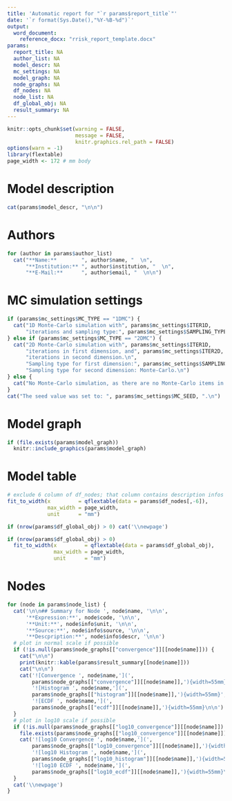---
title: 'Automatic report for "`r params$report_title`"'
date: '`r format(Sys.Date(),"%Y-%B-%d")`'
output: 
  word_document:
    reference_docx: "rrisk_report_template.docx"
params:
  report_title: NA
  author_list: NA
  model_descr: NA
  mc_settings: NA
  model_graph: NA
  node_graphs: NA
  df_nodes: NA
  node_list: NA
  df_global_obj: NA
  result_summary: NA
---

```{r setup, include=FALSE} 
knitr::opts_chunk$set(warning = FALSE, 
                      message = FALSE,
                      knitr.graphics.rel_path = FALSE)
options(warn = -1)
library(flextable)
page_width <- 172 # mm body
```

# Model description

```{r print_model_description, echo = FALSE, results = "asis"}
cat(params$model_descr, "\n\n")
```

# Authors

```{r print_authors, echo = FALSE, results = "asis"}
for (author in params$author_list)
  cat("**Name:**        ", author$name, "  \n", 
      "**Institution:** ", author$institution, "  \n", 
      "**E-Mail:**      ", author$email, "  \n\n")
```

# MC simulation settings

```{r print_mc_settings, echo = FALSE, results = "asis"}
if (params$mc_settings$MC_TYPE == "1DMC") {
  cat("1D Monte-Carlo simulation with", params$mc_settings$ITER1D, 
      "iterations and sampling type:", params$mc_settings$SAMPLING_TYPE, ".\n")
} else if (params$mc_settings$MC_TYPE == "2DMC") {
  cat("2D Monte-Carlo simulation with", params$mc_settings$ITER1D, 
      "iterations in first dimension, and", params$mc_settings$ITER2D,
      "iterations in second dimension.\n",
      "Sampling type for first dimension:", params$mc_settings$SAMPLING_TYPE, ".\n",
      "Sampling type for second dimension: Monte-Carlo.\n")
} else {
  cat("No Monte-Carlo simulation, as there are no Monte-Carlo items in the model.\n")
}
cat("The seed value was set to: ", params$mc_settings$MC_SEED, ".\n")
```

# Model graph

```{r show_model_graph, echo = FALSE, fig.cap = "Plot of the model graph", out.width = "90%"}
if (file.exists(params$model_graph))
  knitr::include_graphics(params$model_graph)
```

\newpage

# Model table

```{r df_nodes B, echo = FALSE}
# exclude 6 column of df_nodes; that column contains description infos
fit_to_width(x         = qflextable(data = params$df_nodes[,-6]),
             max_width = page_width,
             unit      = "mm")
```

```{r add_new_page_if_user_expr, echo = FALSE, results = "asis"}
if (nrow(params$df_global_obj) > 0) cat('\\newpage')
```

```{r df_global_obj, echo = FALSE}
if (nrow(params$df_global_obj) > 0)
  fit_to_width(x         = qflextable(data = params$df_global_obj),
               max_width = page_width,
               unit      = "mm")
```

\newpage

# Nodes

```{r nodes_and_plots, echo = FALSE, results = 'asis'}
for (node in params$node_list) {
  cat('\n\n## Summary for Node ', node$name, '\n\n',
      '**Expression:**', node$code, '\n\n',
      '**Unit:**', node$info$unit, '\n\n',
      '**Source:**', node$info$source, '\n\n',
      '**Descpription:**', node$info$descr, '\n\n')
  # plot in normal scale if possible
  if (!is.null(params$node_graphs[["convergence"]][[node$name]])) {
    cat("\n\n")
    print(knitr::kable(params$result_summary[[node$name]]))
    cat("\n\n")
    cat('![Convergence ', node$name,'](',
        params$node_graphs[["convergence"]][[node$name]],'){width=55mm}',
        '![Histogram ', node$name,'](',
        params$node_graphs[["histogram"]][[node$name]],'){width=55mm}',
        '![ECDF ', node$name,'](',
        params$node_graphs[["ecdf"]][[node$name]],'){width=55mm}\n\n')
  }
  # plot in log10 scale if possible
  if (!is.null(params$node_graphs[["log10_convergence"]][[node$name]]) &&
    file.exists(params$node_graphs[["log10_convergence"]][[node$name]])) {
    cat('![log10 Convergence ', node$name,'](',
        params$node_graphs[["log10_convergence"]][[node$name]],'){width=55mm}',
        '![log10 Histogram ', node$name,'](',
        params$node_graphs[["log10_histogram"]][[node$name]],'){width=55mm}',
        '![log10 ECDF ', node$name,'](',
        params$node_graphs[["log10_ecdf"]][[node$name]],'){width=55mm}\n\n')
  }
  cat('\\newpage')
}
```